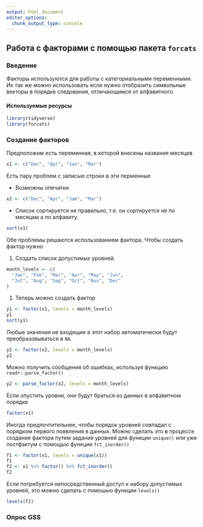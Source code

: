 ```yaml
---
output: html_document
editor_options: 
  chunk_output_type: console
---
```


## Работа с факторами с помощью пакета `forcats`

### Введение

Факторы используются для работы с категориальными переменными. Их так же можно использовать если нужно отобразить символьные векторы в порядке следования, отличающимся от алфавитного.

#### Используемые ресурсы

```r
library(tidyverse)
library(forcats)
```

### Создание факторов

Предположим есть переменная, в которой внесены названия месяцев

```r
x1 <- c("Dec", "Apr", "Jan", "Mar")
```

Есть пару проблем с записью строки в эти перменные

* Возможны опечатки

```r
x2 <- c("Dec", "Apr", "Jam", "Mar")
```

* Список сортируется не правильно, т.е. он сортируется не по месяцам а по алфавиту.

```r
sort(x1)
```

Обе проблемы решаются использованием фактора. Чтобы создать фактор нужно

1. Создать список допустимых уровней.

```r
month_levels <- c(
  "Jan", "Feb", "Mar", "Apr", "May", "Jun", 
  "Jul", "Aug", "Sep", "Oct", "Nov", "Dec"
)
```

1. Теперь можно создать фактор

```r
y1 <- factor(x1, levels = month_levels)
y1
sort(y1)
```

Любые значения не входящие в этот набор автоматически будут преобразовываться в `NA`. 

```r
y2 <- factor(x2, levels = month_levels)
y2
```

Можно получить сообщения об ошибках, используя функцию `readr::parse_factor()`

```r
y2 <- parse_factor(x2, levels = month_levels)
```

Если опустить уровни, они будут браться из данных в алфавитном порядке

```r
factor(x1)
```

Иногда предпочтительнее, чтобы порядок уровней совпадал с порядком первого появления в данных. Можно сделать это в процессе создания фактора путем задания уровней для функции `unique()` или уже постфактум с помощью функции `fct_inorder()`

```r
f1 <- factor(x1, levels = unique(x1))
f1
f2 <- x1 %>% factor() %>% fct_inorder()
f2
```

Если потребуется непосредственный доступ к набору допустимых уровней, это можно сделать с помошью функции `levels()`

```r
levels(f2)
```

### Опрос GSS
